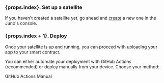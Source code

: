 

### {props.index}. Set up a satellite

If you haven't created a satellite yet, go ahead and [create](../../create-a-satellite.md) a new one in the Juno's console.

### {props.index + 1}. Deploy

Once your satellite is up and running, you can proceed with uploading your app to your smart contract.

You can either automate your deployment with GitHub Actions (recommended) or deploy manually from your device. Choose your method:

<div style={{display: "flex", gap: "1rem", justifyContent: "center", margin: "2rem 0 2.45rem"}}>
  <Link
    className="button button--hero"
    to="/docs/guides/github-actions#using-github-actions-to-deploy-your-decentralized-app"
  >GitHub Actions</Link>

  <Link
    className="button button--juno"
    to="/docs/guides/manual-deployment"
  >Manual</Link>
</div>
